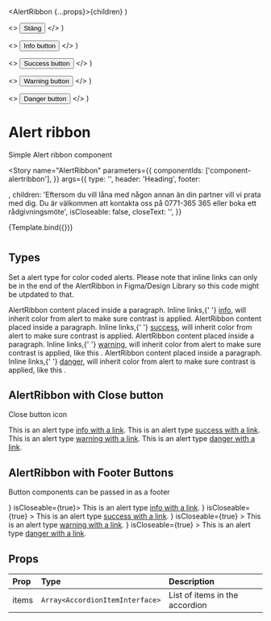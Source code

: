 
  <AlertRibbon {...props}>{children}</AlertRibbon>
)

  <>
    <Button>Stäng</Button>
  </>
)

  <>
    <Button>Info button</Button>
  </>
)

  <>
    <Button>Success button</Button>
  </>
)

  <>
    <Button>Warning button</Button>
  </>
)

  <>
    <Button>Danger button</Button>
  </>
)

<Meta title="Components/AlertRibbon" component={AlertRibbon} />

# Alert ribbon

Simple Alert ribbon component

<Story
  name="AlertRibbon"
  parameters={{
    componentIds: ['component-alertribbon'],
  }}
  args={{
    type: '',
    header: 'Heading',
    footer: <Footer />,
    children:
      'Eftersom du vill låna med någon annan än din partner vill vi prata med dig. Du är välkommen att kontakta oss på 0771-365 365 eller boka ett rådgivningsmöte',
    isCloseable: false,
    closeText: '',
  }}
>
  {Template.bind({})}
</Story>

#

## Types

Set a alert type for color coded alerts. Please note that inline links can only be in the end of the AlertRibbon in Figma/Design Library so this code might be utpdated to that.

<Canvas>
  <AlertRibbon header="Info heading." isCloseable={false}>
    AlertRibbon content placed inside a paragraph. Inline links,{' '}
    <a href="#">info</a>, will inherit color from alert to make sure contrast is
    applied.
  </AlertRibbon>
  <AlertRibbon type="success" header="Success heading." isCloseable={false}>
    AlertRibbon content placed inside a paragraph. Inline links,{' '}
    <a href="#">success</a>, will inherit color from alert to make sure contrast
    is applied.
  </AlertRibbon>
  <AlertRibbon type="warning" header="Warning heading." isCloseable={false}>
    AlertRibbon content placed inside a paragraph. Inline links,{' '}
    <a href="#">warning</a>, will inherit color from alert to make sure contrast
    is applied, like this .
  </AlertRibbon>
  <AlertRibbon type="danger" header="Danger heading." isCloseable={false}>
    AlertRibbon content placed inside a paragraph. Inline links,{' '}
    <a href="#">danger</a>, will inherit color from alert to make sure contrast
    is applied, like this .
  </AlertRibbon>
</Canvas>

## AlertRibbon with Close button

Close button icon

<Canvas>
  <AlertRibbon header="Info" isCloseable={true}>
    This is an alert type <a href="#">info with a link</a>.
  </AlertRibbon>
  <AlertRibbon type="success" header="Success" isCloseable={true}>
    This is an alert type <a href="#">success with a link</a>.
  </AlertRibbon>
  <AlertRibbon type="warning" header="Warning" isCloseable={true}>
    This is an alert type <a href="#">warning with a link</a>.
  </AlertRibbon>
  <AlertRibbon type="danger" header="Danger" isCloseable={true}>
    This is an alert type <a href="#">danger with a link</a>.
  </AlertRibbon>
</Canvas>

## AlertRibbon with Footer Buttons

Button components can be passed in as a footer

<Canvas>
  <AlertRibbon header="Info" footer={<FooterInfo />} isCloseable={true}>
    This is an alert type <a href="#">info with a link</a>.
  </AlertRibbon>
  <AlertRibbon
    type="success"
    header="Success"
    footer={<FooterSuccess />}
    isCloseable={true}
  >
    This is an alert type <a href="#">success with a link</a>.
  </AlertRibbon>
  <AlertRibbon
    type="warning"
    header="Warning"
    footer={<FooterWarning />}
    isCloseable={true}
  >
    This is an alert type <a href="#">warning with a link</a>.
  </AlertRibbon>
  <AlertRibbon
    type="danger"
    header="Danger"
    footer={<FooterDanger />}
    isCloseable={true}
  >
    This is an alert type <a href="#">danger with a link</a>.
  </AlertRibbon>
</Canvas>

## Props

| Prop  | Type                            | Description                    |
| :---- | :------------------------------ | :----------------------------- |
| items | `Array<AccordionItemInterface>` | List of items in the accordion |
